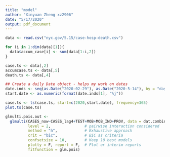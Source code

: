 ```yaml
---
title: "model"
author: "Xinyuan Zheng xz2906"
date: "5/17/2020"
output: pdf_document
---
```


```r
data <- read.csv("nyc.gov/5.15/case-hosp-death.csv")

for (i in 1:dim(data)[1]){
  data$accum_case[i] <- sum(data[1:i,2])
}
```

```r
case.ts <- data[,2]
accumcase.ts <- data[,5]
death.ts <- data[,4]
```


```r
## Create a daily Date object - helps my work on dates
date.inds <- seq(as.Date("2020-02-29"), as.Date("2020-5-14"), by = "day")
start.date <- as.numeric(format(date.inds[1], "%j"))

case.ts <- ts(case.ts, start=c(2020,start.date), frequency=365)
plot.ts(case.ts)
```

```r

glmulti.pois.out <-
  glmulti(CASES_now~CASES_lag4+TEST+MOB+MOB_IND+PROV, data = dat.combine,
          level = 2,               # pairwise interaction considered
          method = "h",            # Exhaustive approach
          crit = "bic",            # BIC as criteria
          confsetsize = 10,        # Keep 10 best models
          plotty = F, report = F,  # Plot or interim reports
          fitfunction = glm.pois)
```

